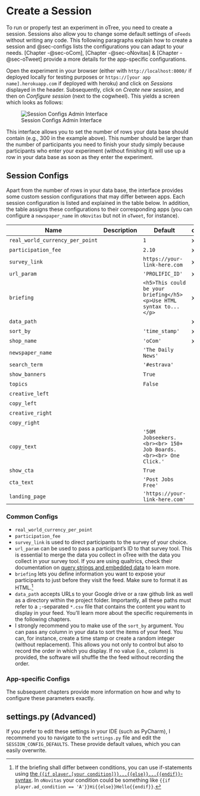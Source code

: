 # Create a Session {#sec-session}

To run or properly test an experiment in oTree, you need to create a session. Sessions also allow you to change some default settings of `oFeeds` without writing any code. This following paragraphs explain how to create a session and @sec-configs lists the configurations you can adapt to your needs. [Chapter -@sec-oCom], [Chapter -@sec-oNovitas] & [Chapter -@sec-oTweet] provide a more details for the app-specific configurations.

Open the experiment in your browser (either with `http://localhost:8000/` if deployed locally for testing purposes or `https://[your app name].herokuapp.com` if deployed with heroku) and click on _Sessions_ displayed in the header. Subsequently, click on _Create new session_, and then on _Configure session_ (next to the cogwheel). This yields a screen which looks as follows:

![Session Configs Admin Interface](img/screenshot-session-config.png)

This interface allows you to set the number of rows your data base should contain (e.g., 300 in the example above). This number should be larger than the number of participants you need to finish your study simply because participants who enter your experiment (without finishing it) will use up a row in your data base as soon as they enter the experiment.

## Session Configs {#sec-configs}

Apart from the number of rows in your data base, the interface provides some custom session configurations that may differ between apps. Each session configuration is listed and explained in the table below. In addition, the table assigns these configurations to their corresponding apps (you can configure a `newspaper_name` in `oNovitas` but not in `oTweet`, for instance).


| Name                            | Description | Default                                                           | oCom | oNovitas | oTweet |
|---------------------------------|-------------|-------------------------------------------------------------------|------|----------|--------|
| `real_world_currency_per_point` |             | `1`                                                               |   x  |     x    |    x   |
| `participation_fee`             |             | `2.10`                                                            |   x  |     x    |    x   |
| `survey_link`                   |             | `https://your-link-here.com`                                      |   x  |     x    |    x   |
| `url_param`                     |             | `'PROLIFIC_ID'`                                                   |   x  |     x    |    x   |
| `briefing `                     |             | `<h5>This could be your briefing</h5><p>Use HTML syntax to...</p>`|   x  |     x    |    x   |
| `data_path`                     |             |                                                                   |   x  |     x    |    x   |
| `sort_by`                       |             | `'time_stamp'`                                                    |   x  |     x    |    x   |
| `shop_name`                     |             | `'oCom'`                                                          |   x  |          |        |
| `newspaper_name`                |             | `'The Daily News'`                                                |      |     x    |        |
| `search_term`                   |             | `'#estrava'`                                                      |      |          |    x   |
| `show_banners`                  |             | `True`                                                            |      |     x    |        |
| `topics`                        |             | `False`                                                           |      |          | x      |
| `creative_left`                 |             |                                                                   |      |     x    |        |
| `copy_left`                     |             |                                                                   |      |     x    |        |
| `creative_right`                |             |                                                                   |      |     x    |        |
| `copy_right`                    |             |                                                                   |      |     x    |        |
| `copy_text`                     |             | `'50M Jobseekers. <br><br> 150+ Job Boards. <br><br> One Click.'` |      |          |        |
| `show_cta`                      |             | `True`                                                            |      |     x    |    x   |
| `cta_text`                      |             | `'Post Jobs Free'`                                                |      |     x    |    x   |
| `landing_page`                  |             | `'https://your-link-here.com'`                                    |      |     x    |    x   |


### Common Configs {#sec-common-configs}

- `real_world_currency_per_point`
- `participation_fee`
- `survey_link` is used to direct participants to the survey of your choice.
- `url_param` can be used to pass a participant's ID to that survey tool. This is essential to merge the data you collect in oTree with the data you collect in your survey tool. If you are using qualtrics, check their documentation on [query strings and embedded data](https://www.qualtrics.com/support/survey-platform/survey-module/survey-flow/standard-elements/passing-information-through-query-strings/) to learn more.
- `briefing` lets you define information you want to expose your participants to just before they visit the feed. Make sure to format it as HTML.^[If the briefing shall differ between conditions, you can use if-statements using [the `{{if player.[your condition]}}...{{else}}...{{endif}}`-syntax](https://otree.readthedocs.io/en/latest/templates.html?highlight=if#conditions-if). In `oNovitas` your condition could be something like `{{if player.ad_condition == 'A'}}Hi{{else}}Hello{{endif}}`.]
- `data_path` accepts URLs to your Google drive or a raw github link as well as a directory within the project folder. Importantly, all these paths must refer to a `;`-separated  `*.csv` file that contains the content you want to display in your feed. You'll learn more about the specific requirements in the following chapters.
- I strongly recommend you to make use of the `sort_by` argument. You can pass any column in your data to sort the items of your feed. You can, for instance, create a time stamp or create a random integer (without replacement). This allows you not only to control but also to record the order in which you display. If no value (i.e., column) is provided, the software will shuffle the the feed without recording the order.


### App-specific Configs

The subsequent chapters provide more information on how and why to configure these parameters exactly.


## settings.py (Advanced)

If you prefer to edit these settings in your IDE (such as PyCharm), I recommend you to navigate to the `settings.py` file and edit the `SESSION_CONFIG_DEFAULTS`. These provide default values, which you can easily overwrite.